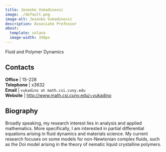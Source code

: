 ```yaml
---
title: Jesenko Vukadinovic
image: ./default.png
image-alt: Jesenko Vukadinovic
description: Associate Professor
about:
  template: solana
  image-width: 350px
---
```



Fluid and Polymer Dynamics

## Contacts

<i class="bi bi-door-open"></i> **Office** | 1S-228 <br/>
<i class="bi bi-telephone"></i> **Telephone** | x3632 <br/>
<i class="bi bi-mailbox"></i> **Email** | `vukadino at math.csi.cuny.edu` <br/>
<i class="bi bi-x-diamond"></i> **Website**  | [http://www.math.csi.cuny.edu/~vukadino](http://www.math.csi.cuny.edu/~vukadino) <br/>

## Biography

Broadly speaking, my research interest lies in analysis and applied
mathematics. More specifically, I am interested in partial
differential equations arising in fluid dynamics and materials
science. My current research focuses on some models for non-Newtonian
complex fluids, such as the Doi model arising in the theory of
nematic liquid crystalline polymers.


